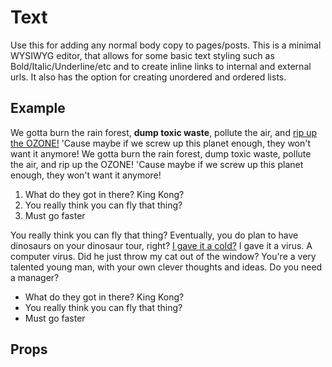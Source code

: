 
<Meta title="Pattern Library|Typography/Text" component={Text} />

# Text
 
Use this for adding any normal body copy to pages/posts. This is a minimal WYSIWYG editor, that allows for some basic text styling such as Bold/Italic/Underline/etc and to create inline links to internal and external urls. It also has the option for creating unordered and ordered lists.


## Example

<Preview>
    <Story name="Normal">
        <div style={{padding: "20px"}}>
            <Text>
                <p>We gotta burn the rain forest, <strong>dump toxic waste</strong>, pollute the air, and <a href="http://google.com">rip up the OZONE!</a> &apos;Cause maybe if we screw up this planet enough, they won&apos;t want it anymore! We gotta burn the rain forest, dump toxic waste, pollute the air, and rip up the OZONE! &apos;Cause maybe if we screw up this planet enough, they won&apos;t want it anymore!</p>
                <ol>
                    <li>What do they got in there? King Kong?</li>
                    <li>You really think you can fly that thing?</li>
                    <li>Must go faster</li>
                </ol>
                <p>You really think you can fly that thing? Eventually, you do plan to have dinosaurs on your dinosaur tour, right? <a href="http://google.com">I gave it a cold?</a> I gave it a virus. A computer virus. Did he just throw my cat out of the window? You&apos;re a very talented young man, with your own clever thoughts and ideas. Do you need a manager?</p>
                <ul>
                    <li>What do they got in there? King Kong?</li>
                    <li>You really think you can fly that thing?</li>
                    <li>Must go faster</li>
                </ul>
            </Text>
        </div>
    </Story>
</Preview>

## Props 

<Props of={Text} />